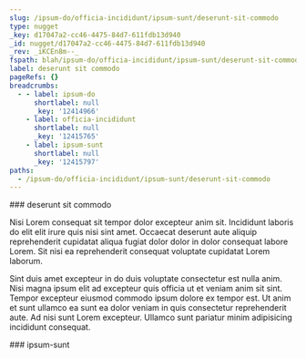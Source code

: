 ```yaml
---
slug: /ipsum-do/officia-incididunt/ipsum-sunt/deserunt-sit-commodo
type: nugget
_key: d17047a2-cc46-4475-84d7-611fdb13d940
_id: nugget/d17047a2-cc46-4475-84d7-611fdb13d940
_rev: _iKCEn8m--_
fspath: blah/ipsum-do/officia-incididunt/ipsum-sunt/deserunt-sit-commodo.md
label: deserunt sit commodo
pageRefs: {}
breadcrumbs:
  - - label: ipsum-do
      shortlabel: null
      _key: '12414966'
    - label: officia-incididunt
      shortlabel: null
      _key: '12415765'
    - label: ipsum-sunt
      shortlabel: null
      _key: '12415797'
paths:
  - /ipsum-do/officia-incididunt/ipsum-sunt/deserunt-sit-commodo
---
```


<NuggetArea>
<Nugget slug="/ipsum-do/officia-incididunt/ipsum-sunt/deserunt-sit-commodo" type="nugget" _key="d17047a2-cc46-4475-84d7-611fdb13d940" _id="nugget/d17047a2-cc46-4475-84d7-611fdb13d940" _rev="_iKCEn8m--_" fspath="blah/ipsum-do/officia-incididunt/ipsum-sunt/deserunt-sit-commodo.md" label="deserunt sit commodo" paths="/ipsum-do/officia-incididunt/ipsum-sunt/deserunt-sit-commodo">
<NuggetBody>
### deserunt sit commodo

Nisi Lorem consequat sit tempor dolor excepteur anim sit. Incididunt laboris do elit elit irure quis nisi sint amet. Occaecat deserunt aute aliquip reprehenderit cupidatat aliqua fugiat dolor dolor in dolor consequat labore Lorem. Sit nisi ea reprehenderit consequat voluptate cupidatat Lorem laborum.

Sint duis amet excepteur in do duis voluptate consectetur est nulla anim. Nisi magna ipsum elit ad excepteur quis officia ut et veniam anim sit sint. Tempor excepteur eiusmod commodo ipsum dolore ex tempor est. Ut anim et sunt ullamco ea sunt ea dolor veniam in quis consectetur reprehenderit aute. Ad nisi sunt Lorem excepteur. Ullamco sunt pariatur minim adipisicing incididunt consequat.

</NuggetBody>
<Breadcrumbs>
<Crumbs>
<Crumb _key="12414966" label="ipsum-do" /><Crumb _key="12415765" label="officia-incididunt" /><Crumb _key="12415797" label="ipsum-sunt" />
</Crumbs>
</Breadcrumbs>
</Nugget>

<NuggetsInbound>
</NuggetsInbound>
<NuggetsOutbound>
</NuggetsOutbound>
</NuggetArea>
<PassagesInbound>
<Passage direction="inbound" type="passage" _key="12415797" _id="passage/12415797" _rev="_iKCEn8i--_" label="ipsum-sunt" passage="ipsum-sunt" fspath="blah/ipsum-do/officia-incididunt/ipsum-sunt" paths="/ipsum-do/officia-incididunt/ipsum-sunt" slug="/ipsum-do/officia-incididunt/ipsum-sunt">
<NuggetBody>
### ipsum-sunt

</NuggetBody>
<Breadcrumbs>
<Crumbs>
<Crumb _key="12414966" label="ipsum-do" /><Crumb _key="12415765" label="officia-incididunt" />
</Crumbs>
</Breadcrumbs>
</Passage>

</PassagesInbound>
<PassagesOutbound>
</PassagesOutbound>